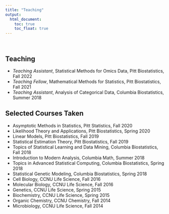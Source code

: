 ---
title: "Teaching"
output:
  html_document:
    toc: true
    toc_float: true
---

<br>

## Teaching
* *Teaching Assistant*, Statistical Methods for Omics Data, Pitt Biostatistics, Fall 2022
* *Teaching Fellow*, Mathematical Methods for Statistics, Pitt Biostatistics, Fall 2021
* *Teaching Assistant*, Analysis of Categorical Data, Columbia Biostatistics, Summer 2018


## Selected Courses Taken
* Asymptotic Methods in Statistics, Pitt Statistics, Fall 2020
* Likelihood Theory and Applications, Pitt Biostatistics, Spring 2020
* Linear Models, Pitt Biostatistics, Fall 2019
* Statistical Estimation Theory, Pitt Biostatistics, Fall 2019
* Topics of Statistical Learning and Data Mining, Columbia Biostatistics, Fall 2018
* Introduction to Modern Analysis, Columbia Math, Summer 2018  
* Topics in Advanced Statistical Computing, Columbia Biostatistics, Spring 2018  
* Statistical Genetic Modeling, Columbia Biostatistics, Spring 2018
* Cell Biology, CCNU Life Science, Fall 2016
* Molecular Biology, CCNU Life Science, Fall 2016
* Genetics, CCNU Life Science, Spring 2015
* Biochemistry, CCNU Life Science, Spring 2015
* Organic Chemistry, CCNU Chemistry, Fall 2014
* Microbiology, CCNU Life Science, Fall 2014

